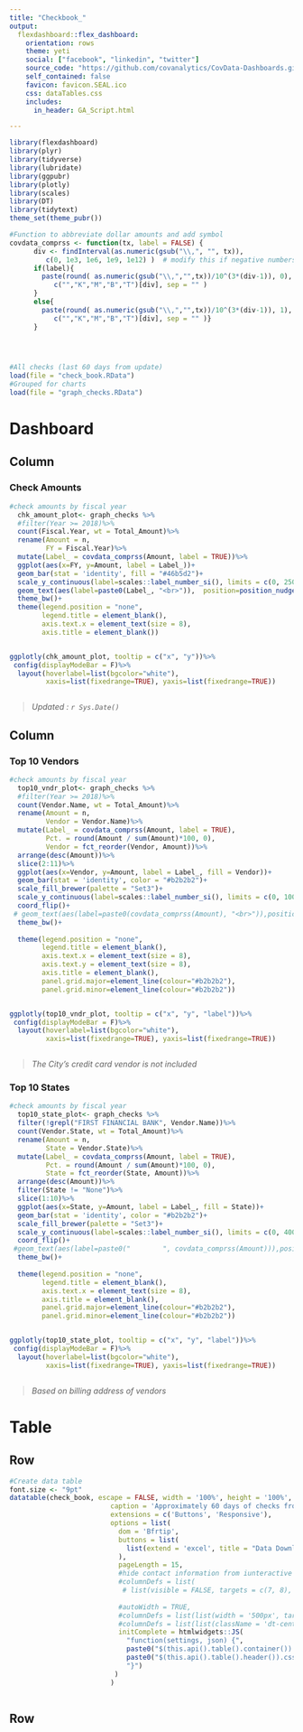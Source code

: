 ```yaml
---
title: "Checkbook_"
output: 
  flexdashboard::flex_dashboard:
    orientation: rows
    theme: yeti
    social: ["facebook", "linkedin", "twitter"]
    source_code: "https://github.com/covanalytics/CovData-Dashboards.git"
    self_contained: false
    favicon: favicon.SEAL.ico
    css: dataTables.css
    includes:
      in_header: GA_Script.html

---
```


<style>                     
.navbar {
  background-color:#46b5d2;
  border-color:black;
}
.navbar-brand {
font-weight: bold;
}

.dataTables_scrollBody {
    max-height: 100% !important;
}

</style> 



```r

library(flexdashboard)
library(plyr)
library(tidyverse)
library(lubridate)
library(ggpubr)
library(plotly)
library(scales)
library(DT)
library(tidytext)
theme_set(theme_pubr())

#Function to abbreviate dollar amounts and add symbol
covdata_comprss <- function(tx, label = FALSE) { 
      div <- findInterval(as.numeric(gsub("\\,", "", tx)), 
         c(0, 1e3, 1e6, 1e9, 1e12) )  # modify this if negative numbers are possible
      if(label){
        paste(round( as.numeric(gsub("\\,","",tx))/10^(3*(div-1)), 0), 
           c("","K","M","B","T")[div], sep = "" )
      }
      else{
        paste(round( as.numeric(gsub("\\,","",tx))/10^(3*(div-1)), 1), 
           c("","K","M","B","T")[div], sep = "" )}
      }
      



#All checks (last 60 days from update)
load(file = "check_book.RData")
#Grouped for charts
load(file = "graph_checks.RData")

```


Dashboard {data-icon="fa-signal"}
===================================


Column
----------------------------------------------------------------------

### **Check Amounts**

```r

#check amounts by fiscal year
  chk_amount_plot<- graph_checks %>%
  #filter(Year >= 2018)%>%
  count(Fiscal.Year, wt = Total_Amount)%>%
  rename(Amount = n, 
         FY = Fiscal.Year)%>%
  mutate(Label_ = covdata_comprss(Amount, label = TRUE))%>%
  ggplot(aes(x=FY, y=Amount, label = Label_))+
  geom_bar(stat = 'identity', fill = "#46b5d2")+
  scale_y_continuous(label=scales::label_number_si(), limits = c(0, 25000000), )+
  geom_text(aes(label=paste0(Label_, "<br>")),  position=position_nudge(0.0), size = 3.3)+
  theme_bw()+
  theme(legend.position = "none",
        legend.title = element_blank(),
        axis.text.x = element_text(size = 8),
        axis.title = element_blank())


ggplotly(chk_amount_plot, tooltip = c("x", "y"))%>%
 config(displayModeBar = F)%>%
  layout(hoverlabel=list(bgcolor="white"),
         xaxis=list(fixedrange=TRUE), yaxis=list(fixedrange=TRUE))



```
> *Updated : `r Sys.Date()`*

Column
----------------------------------------------------------------------
 
### **Top 10 Vendors**

```r

#check amounts by fiscal year
  top10_vndr_plot<- graph_checks %>%
  #filter(Year >= 2018)%>%
  count(Vendor.Name, wt = Total_Amount)%>%
  rename(Amount = n, 
         Vendor = Vendor.Name)%>%
  mutate(Label_ = covdata_comprss(Amount, label = TRUE),
         Pct. = round(Amount / sum(Amount)*100, 0),
         Vendor = fct_reorder(Vendor, Amount))%>%
  arrange(desc(Amount))%>%
  slice(2:11)%>%
  ggplot(aes(x=Vendor, y=Amount, label = Label_, fill = Vendor))+
  geom_bar(stat = 'identity', color = "#b2b2b2")+
  scale_fill_brewer(palette = "Set3")+
  scale_y_continuous(label=scales::label_number_si(), limits = c(0, 10000000))+
  coord_flip()+
 # geom_text(aes(label=paste0(covdata_comprss(Amount), "<br>")),position=position_nudge(0.0, -0.5),  size = 2.9)+
  theme_bw()+
  
  theme(legend.position = "none",
        legend.title = element_blank(),
        axis.text.x = element_text(size = 8),
        axis.text.y = element_text(size = 8),
        axis.title = element_blank(),
        panel.grid.major=element_line(colour="#b2b2b2"),
        panel.grid.minor=element_line(colour="#b2b2b2"))


ggplotly(top10_vndr_plot, tooltip = c("x", "y", "label"))%>%
 config(displayModeBar = F)%>%
  layout(hoverlabel=list(bgcolor="white"),
         xaxis=list(fixedrange=TRUE), yaxis=list(fixedrange=TRUE))



```
> *The City's credit card vendor is not included*
 
 
### **Top 10 States**

```r

#check amounts by fiscal year
  top10_state_plot<- graph_checks %>%
  filter(!grepl("FIRST FINANCIAL BANK", Vendor.Name))%>%
  count(Vendor.State, wt = Total_Amount)%>%
  rename(Amount = n, 
         State = Vendor.State)%>%
  mutate(Label_ = covdata_comprss(Amount, label = TRUE),
         Pct. = round(Amount / sum(Amount)*100, 0),
         State = fct_reorder(State, Amount))%>%
  arrange(desc(Amount))%>%
  filter(State != "None")%>%
  slice(1:10)%>%
  ggplot(aes(x=State, y=Amount, label = Label_, fill = State))+
  geom_bar(stat = 'identity', color = "#b2b2b2")+
  scale_fill_brewer(palette = "Set3")+
  scale_y_continuous(label=scales::label_number_si(), limits = c(0, 40000000))+
  coord_flip()+
 #geom_text(aes(label=paste0("        ", covdata_comprss(Amount))),position=position_nudge(0.0, -0.5),  size = 2.9)+
  theme_bw()+
  
  theme(legend.position = "none",
        legend.title = element_blank(),
        axis.text.x = element_text(size = 8),
        axis.title = element_blank(),
        panel.grid.major=element_line(colour="#b2b2b2"),
        panel.grid.minor=element_line(colour="#b2b2b2"))


ggplotly(top10_state_plot, tooltip = c("x", "y", "label"))%>%
 config(displayModeBar = F)%>%
  layout(hoverlabel=list(bgcolor="white"),
         xaxis=list(fixedrange=TRUE), yaxis=list(fixedrange=TRUE))



```
> *Based on billing address of vendors*

Table {data-icon="fa-table"}
===================================

Row
-------------------------------------------------------------------


```r
#Create data table
font.size <- "9pt"
datatable(check_book, escape = FALSE, width = '100%', height = '100%', filter = 'none',
                         caption = 'Approximately 60 days of checks from most recent Check.Date', 
                         extensions = c('Buttons', 'Responsive'), 
                         options = list(
                           dom = 'Bfrtip',
                           buttons = list(
                             list(extend = 'excel', title = "Data Download")
                           ),
                           pageLength = 15,
                           #hide contact information from iunteractive table
                           #columnDefs = list(
                            # list(visible = FALSE, targets = c(7, 8), searchable = TRUE)),
                             
                           #autoWidth = TRUE,
                           #columnDefs = list(list(width = '500px', targets = c(1, 2, 3))),
                           #columnDefs = list(list(className = 'dt-center', targets = 1:4)),
                           initComplete = htmlwidgets::JS(
                             "function(settings, json) {",
                             paste0("$(this.api().table().container()).css({'font-size': '", font.size, "'});"),
                             paste0("$(this.api().table().header()).css({'background-color': '#46b5d2', 'color': 'black'});"),
                             "}")
                          )
                         )



```

Row {data-height=20}
-------------------------------------------------------------------
